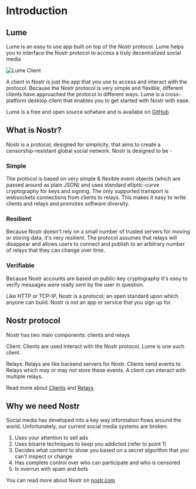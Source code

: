 # Introduction

## Lume
 
Lume is an easy to use app built on top of the Nostr protocol. Lume helps you to interface the Nostr protocol to access a truly decentralized social media

![Lume Client](/lume.png)

A client in Nostr is just the app that you use to access and interact with the protocol.
Because the Nostr protocol is very simple and flexible, different clients have approached the protocol in different ways. Lume is a cross-platform desktop client that enables you to get started with Nostr with ease.

Lume is a free and open source sofwtare and is availabe on [GitHub](https://github.com/luminous-devs/lume)

## What is Nostr?

Nostr is a protocol, designed for simplicity, that aims to create a censorship-resistant global social network. Nostr is designed to be -

### Simple
The protocol is based on very simple & flexible event objects (which are passed around as plain JSON) and uses standard elliptic-curve cryptography for keys and signing. The only supported transport is websockets connections from clients to relays. This makes it easy to write clients and relays and promotes software diversity.

### Resilient
Because Nostr doesn't rely on a small number of trusted servers for moving or storing data, it's very resilient. The protocol assumes that relays will disappear and allows users to connect and publish to an arbitrary number of relays that they can change over time.

### Verifiable
Because Nostr accounts are based on public-key cryptography it's easy to verify messages were really sent by the user in question.

Like HTTP or TCP-IP, Nostr is a protocol; an open standard upon which anyone can build. Nostr is not an app or service that you sign up for.



## Nostr protocol

Nostr has two main components: clients and relays

Client: Clients are used interact with the Nostr protocol. Lume is one such client.

Relays: Relays are like backend servers for Nostr. Clients send events to Relays which may or may not store these events. A client can interact with multiple relays.

Read more about [Clients](https://nostr.com/clients) and [Relays](https://nostr.com/relays)

## Why we need Nostr

Social media has developed into a key way information flows around the world. Unfortunately, our current social media systems are broken:
1. Uses your attention to sell ads
2. Uses bizarre techniques to keep you addicted (refer to point 1)
3. Decides what content to show you based on a secret algorithm that you can't inspect or change
4. Has complete control over who can participate and who is censored
5. Is overrun with spam and bots

You can read more about Nostr on [nostr.com](https://nostr.com)